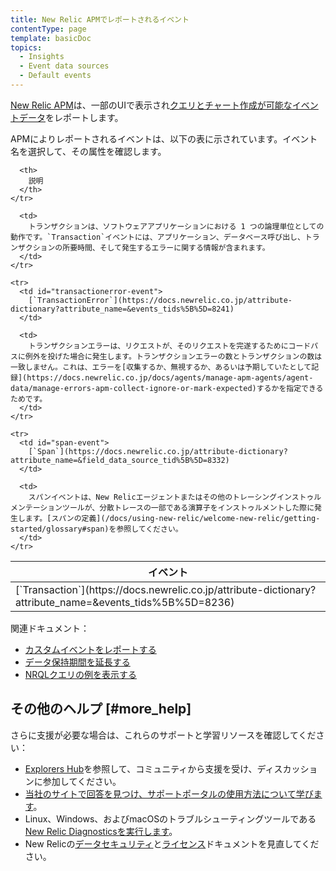 ```yaml
---
title: New Relic APMでレポートされるイベント
contentType: page
template: basicDoc
topics:
  - Insights
  - Event data sources
  - Default events
---
```


[New Relic APM](/docs/apm/new-relic-apm/getting-started)は、一部のUIで表示され[クエリとチャート作成が可能な](/docs/using-new-relic/data/understand-data/query-new-relic-data)[イベントデータ](https://docs.newrelic.co.jp/docs/using-new-relic/data/understand-data/new-relic-data-types#event-data)をレポートします。

APMによりレポートされるイベントは、以下の表に示されています。イベント名を選択して、その属性を確認します。

<Table>
  <thead>
    <tr>
      <th style={{ width: "250px" }}>
        イベント
      </th>

      <th>
        説明
      </th>
    </tr>
  </thead>

  <tbody>
    <tr>
      <td id="transaction-event">
        [`Transaction`](https://docs.newrelic.co.jp/attribute-dictionary?attribute_name=&events_tids%5B%5D=8236)
      </td>

      <td>
        トランザクションは、ソフトウェアアプリケーションにおける 1 つの論理単位としての動作です。`Transaction`イベントには、アプリケーション、データベース呼び出し、トランザクションの所要時間、そして発生するエラーに関する情報が含まれます。
      </td>
    </tr>

    <tr>
      <td id="transactionerror-event">
        [`TransactionError`](https://docs.newrelic.co.jp/attribute-dictionary?attribute_name=&events_tids%5B%5D=8241)
      </td>

      <td>
        トランザクションエラーは、リクエストが、そのリクエストを完遂するためにコードパスに例外を投げた場合に発生します。トランザクションエラーの数とトランザクションの数は一致しません。これは、エラーを[収集するか、無視するか、あるいは予期していたとして記録](https://docs.newrelic.co.jp/docs/agents/manage-apm-agents/agent-data/manage-errors-apm-collect-ignore-or-mark-expected)するかを指定できるためです。
      </td>
    </tr>

    <tr>
      <td id="span-event">
        [`Span`](https://docs.newrelic.co.jp/attribute-dictionary?attribute_name=&field_data_source_tid%5B%5D=8332)
      </td>

      <td>
        スパンイベントは、New Relicエージェントまたはその他のトレーシングインストゥルメンテーションツールが、分散トレースの一部である演算子をインストゥルメントした際に発生します。[スパンの定義](/docs/using-new-relic/welcome-new-relic/getting-started/glossary#span)を参照してください。
      </td>
    </tr>
  </tbody>
</Table>

関連ドキュメント：

* [カスタムイベントをレポートする](/docs/insights/insights-data-sources/custom-data/report-custom-event-data)
* [データ保持期間を延長する](/docs/insights/use-insights-ui/manage-account-data/extend-event-data-retention)
* [NRQLクエリの例を表示する](/docs/query-data/nrql-new-relic-query-language/nrql-query-tutorials)

## その他のヘルプ [#more_help]

さらに支援が必要な場合は、これらのサポートと学習リソースを確認してください：

* [Explorers Hub](https://discuss.newrelic.com/)を参照して、コミュニティから支援を受け、ディスカッションに参加してください。
* [当社のサイトで回答を見つけ、サポートポータルの使用方法について学びます](/docs/using-new-relic/welcome-new-relic/get-started/find-help-use-support-portal)。
* Linux、Windows、およびmacOSのトラブルシューティングツールである[New Relic Diagnosticsを実行します](/docs/using-new-relic/cross-product-functions/troubleshooting/new-relic-diagnostics)。
* New Relicの[データセキュリティ](/docs/security)と[ライセンス](/docs/licenses)ドキュメントを見直してください。
